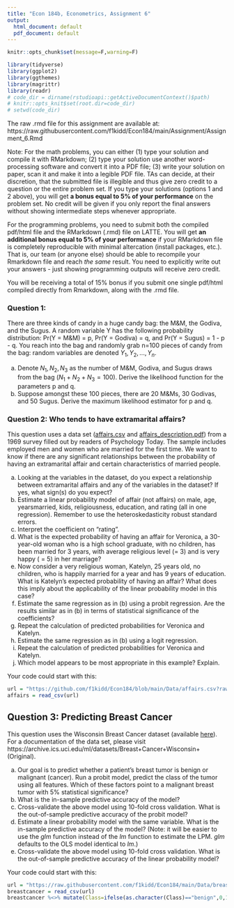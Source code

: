 ```yaml
---
title: "Econ 184b, Econometrics, Assignment 6"
output:
  html_document: default
  pdf_document: default
---
```


```r
knitr::opts_chunk$set(message=F,warning=F)
```

```r
library(tidyverse)
library(ggplot2)
library(ggthemes)
library(magrittr)
library(readr)
# code_dir = dirname(rstudioapi::getActiveDocumentContext()$path)
# knitr::opts_knit$set(root.dir=code_dir)
# setwd(code_dir)
```


The raw .rmd file for this assignment are available at: https://raw.githubusercontent.com/f1kidd/Econ184/main/Assignment/Assignment_6.Rmd

Note: For the math problems, you can either (1) type your solution and compile it with RMarkdown; (2) type your solution use another word-processing software and convert it into a PDF file; (3) write your solution on paper, scan it and make it into a legible PDF file. TAs can decide, at their discretion, that the submitted file is illegible and thus give zero credit to a question or the entire problem set. If you type your solutions (options 1 and 2 above), you will get **a bonus equal to 5% of your performance** on the problem set. No credit will be given if you only report the final answers without showing intermediate steps whenever appropriate. 

For the programming problems, you need to submit both the compiled pdf/html file and the RMarkdown (.rmd) file on LATTE. You will get **an additional bonus equal to 5% of your performance** if your RMarkdown file is completely reproducible with minimal altercation (install packages, etc.). That is, our team (or anyone else) should be able to recompile your Rmarkdown file and reach *the same* result. You need to explicitly write out your answers - just showing programming outputs will receive zero credit. 

You will be receiving a total of 15% bonus if you submit one single pdf/html compiled directly from Rmarkdown, along with the .rmd file. 



### Question 1: 

There are three kinds of candy in a huge candy bag: the M&M, the Godiva, and the Sugus. A random variable Y has the following probability distribution: Pr(Y = M&M) = p, Pr(Y = Godiva) = q, and Pr(Y = Sugus) = 1 - p - q. You reach into the bag and randomly grab n=100 pieces of candy from the bag: random variables are denoted $Y_1,Y_2,...,Y_n$.

a. Denote $N_1,N_2,N_3$ as the number of M&M, Godiva, and Sugus draws from the bag ($N_1+N_2+N_3=100$). Derive the likelihood function for the parameters p and q.
b. Suppose amongst these 100 pieces, there are 20 M&Ms, 30 Godivas, and 50 Sugus. Derive the maximum likelihood estimator for p and q.

### Question 2: Who tends to have extramarital affairs?

This question uses a data set ([affairs.csv](https://github.com/f1kidd/Econ184/blob/main/Data/affairs.csv?raw=true) and  [affairs_description.pdf](https://github.com/f1kidd/Econ184/raw/main/Data/affairs_description.pdf)) from a 1969 survey filled out by readers of Psychology Today. The sample includes employed men and women who are married for the first time. We want to know if there are any significant relationships between the probability of having an extramarital affair and certain characteristics of married people.

a. Looking at the variables in the dataset, do you expect a relationship between extramarital affairs and any of the variables in the dataset? If yes, what sign(s) do you expect?
b. Estimate a linear probability model of affair (not affairs) on male, age, yearsmarried, kids, religiousness, education, and rating (all in one regression). Remember to use the heteroskedasticity robust
standard errors.
c. Interpret the coefficient on "rating".
d. What is the expected probability of having an affair for Veronica, a 30-year-old woman who is a high school graduate, with no children, has been married for 3 years, with average religious level (= 3) and is very happy ( = 5) in her marriage?
e. Now consider a very religious woman, Katelyn, 25 years old, no children, who is happily married for a year and has 9 years of education. What is Katelyn’s expected probability of having an affair? What does this imply about the applicability of the linear probability model in this case?
f. Estimate the same regression as in (b) using a probit regression. Are the results similar as in (b) in terms of statistical significance of the coefficients?
g. Repeat the calculation of predicted probabilities for Veronica and Katelyn.
h. Estimate the same regression as in (b) using a logit regression.
i. Repeat the calculation of predicted probabilities for Veronica and Katelyn.
j. Which model appears to be most appropriate in this example? Explain.

Your code could start with this:
```r
url = "https://github.com/f1kidd/Econ184/blob/main/Data/affairs.csv?raw=true"
affairs = read_csv(url)
```

## Question 3: Predicting Breast Cancer

This question uses the Wisconsin Breast Cancer dataset (available [here](https://raw.githubusercontent.com/f1kidd/Econ184/main/Data/breastcancer.csv)). For a documentation of the data set, please visit https://archive.ics.uci.edu/ml/datasets/Breast+Cancer+Wisconsin+(Original). 

a. Our goal is to predict whether a patient's breast tumor is benign or malignant (cancer). Run a probit model, predict the class of the tumor using all features. Which of these factors point to a malignant breast tumor with 5% statistical significance?
b. What is the in-sample predictive accuracy of the model?
c. Cross-validate the above model using 10-fold cross validation. What is the out-of-sample predictive accuracy of the probit model?
d. Estimate a linear probability model with the same variable. What is the in-sample predictive accuracy of the model? (Note: it will be easier to use the *glm* function instead of the *lm* function to estimate the LPM. *glm* defaults to the OLS model identical to *lm*.)
e. Cross-validate the above model using 10-fold cross validation. What is the out-of-sample predictive accuracy of the linear probability model?

Your code could start with this:
```r
url = "https://raw.githubusercontent.com/f1kidd/Econ184/main/Data/breastcancer.csv"
breastcancer = read_csv(url)
breastcancer %<>% mutate(Class=ifelse(as.character(Class)=="benign",0,1))
```

